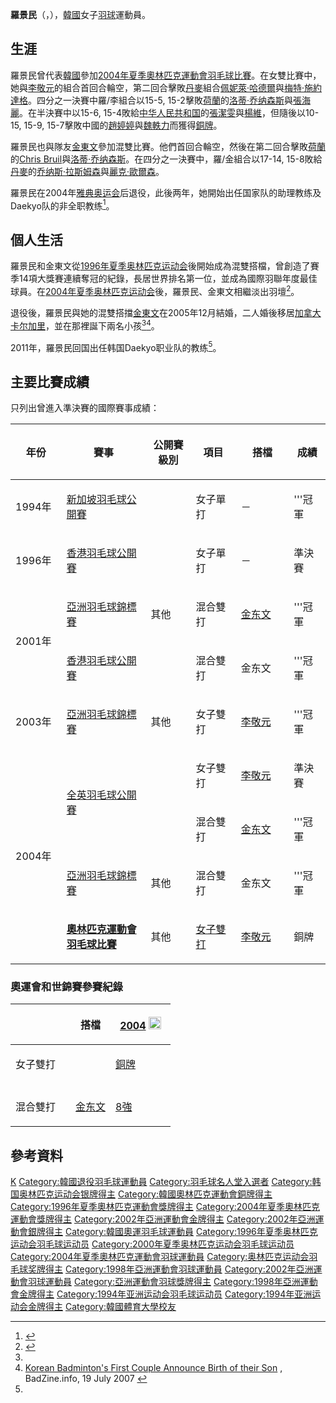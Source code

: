 {{noteTA|G1=Badminton}}
{{MedalTableTop}}
{{MedalSport | 女子[[羽毛球|羽毛球]]}}
{{MedalCountry | {{KOR}}}}
{{MedalCompetition | [[夏季奧林匹克運動會|夏季奧林匹克運動會]]}}
{{MedalSilver | [[1996年夏季奧林匹克運動會|1996年 亞特蘭大]] | [[1996年夏季奥林匹克运动会羽毛球比赛|混合雙打]]}}
{{MedalBronze| [[2004年夏季奧林匹克運動會|2004年 雅典]] | [[2004年夏季奥林匹克运动会羽毛球比赛|女子雙打]]}}
{{MedalCompetition | [[尤伯杯|尤伯杯]]}}
{{MedalSilver| [[2002年優霸盃|2002年 廣州]] | 女子團體 }}
{{MedalCompetition | [[蘇迪曼盃|蘇迪曼盃]]}}
{{MedalGold  | [[2003年蘇迪曼盃|2003年 燕豪芬]] | [[2003年蘇迪曼盃|混合團體]]}}
{{MedalCompetition | [[亞洲運動會|亞洲運動會]]}}
{{MedalGold  | [[1998年亞洲運動會|1998年 曼谷]] | [[1998年亞洲運動會羽毛球比賽|混合雙打]]}}
{{MedalGold  | [[2002年亞洲運動會|2002年 釜山]] | [[2002年亞洲運動會羽毛球比賽|女子雙打]]}}
{{MedalGold  | [[2002年亞洲運動會|2002年 釜山]] | [[2002年亞洲運動會羽毛球比賽|混合雙打]]}}
{{MedalSilver| [[2002年亞洲運動會|2002年 釜山]] | [[2002年亞洲運動會羽毛球比賽|女子團體]]}}
{{MedalCompetition | [[亞洲羽毛球錦標賽|亞洲羽毛球錦標賽]]}}
{{MedalGold  | [[2001年亞洲羽毛球錦標賽|2001年 馬尼拉]] | 混合雙打 }}
{{MedalGold  | [[2003年亞洲羽毛球錦標賽|2003年 雅加達]] | 女子雙打 }}
{{MedalGold  | [[2004年亞洲羽毛球錦標賽|2004年 吉隆坡]] | 混合雙打 }}
{{MedalBottom}}
'''羅景民'''（{{lang-ko|'''라경민'''}}，{{bd|1976年|11月25日|||catIdx=L羅}}），[[韓國|韓國]]女子[[羽球|羽球]]運動員。

== 生涯 ==
羅景民曾代表[[韓國|韓國]]參加[[2004年夏季奧林匹克運動會羽毛球比賽|2004年夏季奧林匹克運動會羽毛球比賽]]。在女雙比賽中，她與[[李敬元|李敬元]]的組合首回合輪空，第二回合擊敗[[丹麥|丹麥]]組合[[佩妮萊·哈德爾|佩妮萊·哈德爾]]與[[梅特·施約達格|梅特·施約達格]]。四分之一決賽中羅/李組合以15-5, 15-2擊敗[[荷蘭|荷蘭]]的[[洛蒂·乔纳森斯|洛蒂·乔纳森斯]]與[[張海麗|張海麗]]。在半決賽中以15-6, 15-4敗給[[中华人民共和国|中华人民共和国]]的[[張潔雯|張潔雯]]與[[楊維|楊維]]，但隨後以10-15, 15-9, 15-7擊敗中國的[[趙婷婷|趙婷婷]]與[[魏軼力|魏軼力]]而獲得[[銅牌|銅牌]]。

羅景民也與隊友[[金東文|金東文]]參加混雙比賽。他們首回合輪空，然後在第二回合擊敗[[荷蘭|荷蘭]]的[[Chris_Bruil|Chris Bruil]]與[[洛蒂·乔纳森斯|洛蒂·乔纳森斯]]。在四分之一決賽中，羅/金組合以17-14, 15-8敗給[[丹麥|丹麥]]的[[乔纳斯·拉斯姆森|乔纳斯·拉斯姆森]]與[[麗克·歐爾森|麗克·歐爾森]]。

羅景民在2004年[[2004年夏季奥林匹克运动会|雅典奥运会]]后退役，此後两年，她開始出任国家队的助理教练及Daekyo队的非全职教练<ref name="羽毛球雜誌">{{cite news|title=罗景民4年后回国走马上任韩国Daekyo职业队教练|url=http://news.sports.cn/badminton/2011-05-19/2142815.html|newspaper=《羽毛球雜誌》|date=2011-05-19|deadurl=yes|archiveurl=https://web.archive.org/web/20150929072832/http://news.sports.cn/badminton/2011-05-19/2142815.html|archivedate=2015-09-29}}</ref>。

== 個人生活 ==
羅景民和金東文從[[1996年夏季奥林匹克运动会|1996年夏季奥林匹克运动会]]後開始成為混雙搭檔，曾創造了賽季14項大獎賽連續奪冠的紀錄，長居世界排名第一位，並成為國際羽聯年度最佳球員。在[[2004年夏季奥林匹克运动会|2004年夏季奥林匹克运动会]]後，羅景民、金東文相繼淡出羽壇<ref>{{cite news|title=羽毛球混雙夢幻組合金東文羅景民宣布聖誕完婚|url=http://sports.people.com.cn/BIG5/22155/22164/3912095.html|agency=人民網－《京華時報》}}</ref>。

退役後，羅景民與她的混雙搭擋[[金東文|金東文]]在2005年12月結婚，二人婚後移居[[加拿大|加拿大]][[卡尔加里|卡尔加里]]，並在那裡誕下兩名小孩<ref name="羽毛球雜誌"/><ref>[http://www.badzine.info/content/view/423/2/ Korean Badminton's First Couple Announce Birth of their Son] {{webarchive|url=https://web.archive.org/web/20090407081216/http://www.badzine.info/content/view/423/2 |date=2009-04-07 }}, BadZine.info, 19 July 2007 {{en}}</ref>。

2011年，羅景民回国出任韩国Daekyo职业队的教练<ref name="羽毛球雜誌"/>。

==主要比賽成績==
只列出曾進入準決賽的國際賽事成績：
{| class=wikitable style="text-align:center; font-size:small;" 
!width="80"|年份
!width="180"|賽事
!width="80"|公開賽級別
!width="80"|項目
!width="100"|搭檔
!width="50"|成績
|-
!rowspan="1"|1994年
|[[1994年新加坡羽毛球公開賽|新加坡羽毛球公開賽]]
|
|女子單打
|－
|bgcolor="gold"|'''冠軍
|-
!rowspan="1"|1996年
|[[1996年香港羽毛球公開賽|香港羽毛球公開賽]]
|
|女子單打
|－
|bgcolor="#b8860b"|準決賽
|-
!rowspan="2"|2001年
|[[2001年亞洲羽毛球錦標賽|亞洲羽毛球錦標賽]]
|其他
|混合雙打
|[[金东文|金东文]]
|bgcolor="gold"|'''冠軍
|-
|[[2001年香港羽毛球公開賽|香港羽毛球公開賽]]
|
|混合雙打
|金东文
|bgcolor="gold"|'''冠軍
|-
!rowspan="1"|2003年
|[[2003年亞洲羽毛球錦標賽|亞洲羽毛球錦標賽]]
|其他
|女子雙打
|[[李敬元|李敬元]]
|bgcolor="gold"|'''冠軍
|-
!rowspan="4"|2004年
|rowspan="2"|[[2004年全英羽毛球公開賽|全英羽毛球公開賽]]
|rowspan="2"|
|女子雙打
|[[李敬元|李敬元]]
|bgcolor="#b8860b"|準決賽
|-
|混合雙打
|[[金东文|金东文]]
|bgcolor="gold"|'''冠軍
|-
|[[2004年亞洲羽毛球錦標賽|亞洲羽毛球錦標賽]]
|其他
|混合雙打
|金东文
|bgcolor="gold"|'''冠軍
|-
|'''[[2004年夏季奧林匹克運動會羽毛球比賽|奧林匹克運動會羽毛球比賽]]'''
|其他
|[[2004年夏季奧林匹克運動會羽毛球女子雙打比賽|女子雙打]]
|[[李敬元|李敬元]]
|bgcolor="#b8860b"|銅牌
|}

===奧運會和世錦賽參賽紀錄===
{| class=wikitable style="text-align:center; font-size:small;" 
!
!搭檔
!width="80"|[[2004年夏季奧林匹克運動會羽毛球比賽|2004]] [[File:Olympic_rings_without_rims.svg|20px]]
|-
!width="80"|女子雙打
|align="left"|{{nowrap|[[李敬元|李敬元]]}}
|bgcolor="#b8860b"|{{bronze03}} [[2004年夏季奧林匹克運動會羽毛球女子雙打比賽|銅牌]]
|-
|
|-
!width="80"|混合雙打
|align="left"|[[金东文|金东文]]
|[[2004年夏季奧林匹克運動會羽毛球混合雙打比賽|8強]]
|}

== 參考資料 ==
{{Reflist}}

{{苏迪曼杯冠军}}
{{世界羽毛球錦標賽混雙冠軍}}
{{亚洲羽毛球锦标赛混合双打冠军}}
{{亚洲运动会羽毛球比赛女子双打冠军}}
{{亚洲运动会羽毛球比赛混合双打冠军}}
{{亚洲运动会羽毛球比赛女子团体冠军}}

{{Authority control}}
{{DEFAULTSORT:Ra Kyung-min}}
[[Category:罗姓|K]]
[[Category:韓國退役羽毛球運動員|Category:韓國退役羽毛球運動員]]
[[Category:羽毛球名人堂入選者|Category:羽毛球名人堂入選者]]
[[Category:韩国奥林匹克运动会银牌得主|Category:韩国奥林匹克运动会银牌得主]]
[[Category:韓國奧林匹克運動會銅牌得主|Category:韓國奧林匹克運動會銅牌得主]]
[[Category:1996年夏季奧林匹克運動會獎牌得主|Category:1996年夏季奧林匹克運動會獎牌得主]]
[[Category:2004年夏季奧林匹克運動會獎牌得主|Category:2004年夏季奧林匹克運動會獎牌得主]]
[[Category:2002年亞洲運動會金牌得主|Category:2002年亞洲運動會金牌得主]]
[[Category:2002年亞洲運動會銀牌得主|Category:2002年亞洲運動會銀牌得主]]
[[Category:韓國奧運羽毛球運動員|Category:韓國奧運羽毛球運動員]]
[[Category:1996年夏季奥林匹克运动会羽毛球运动员|Category:1996年夏季奥林匹克运动会羽毛球运动员]]
[[Category:2000年夏季奥林匹克运动会羽毛球运动员|Category:2000年夏季奥林匹克运动会羽毛球运动员]]
[[Category:2004年夏季奧林匹克運動會羽球運動員|Category:2004年夏季奧林匹克運動會羽球運動員]]
[[Category:奥林匹克运动会羽毛球奖牌得主|Category:奥林匹克运动会羽毛球奖牌得主]]
[[Category:1998年亞洲運動會羽球運動員|Category:1998年亞洲運動會羽球運動員]]
[[Category:2002年亞洲運動會羽球運動員|Category:2002年亞洲運動會羽球運動員]]
[[Category:亞洲運動會羽球獎牌得主|Category:亞洲運動會羽球獎牌得主]]
[[Category:1998年亞洲運動會金牌得主|Category:1998年亞洲運動會金牌得主]]
[[Category:1994年亚洲运动会羽毛球运动员|Category:1994年亚洲运动会羽毛球运动员]]
[[Category:1994年亚洲运动会金牌得主|Category:1994年亚洲运动会金牌得主]]
[[Category:韓國體育大學校友|Category:韓國體育大學校友]]